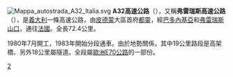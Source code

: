 {{unreferenced|time=2014-06-01T02:28:04+00:00}}
[[File:Mappa_autostrada_A32_Italia.svg|right]]
'''A32高速公路'''（{{lang-it|Autostrada A32}}），又稱'''弗雷瑞斯高速公路'''（{{lang|it|Autostrada del Frejus}}），是[[義大利|義大利]]一條高速公路，由[[皮德蒙|皮德蒙]]大區首府[[都靈|都靈]]，經[[巴多內基亞|巴多內基亞]]和[[弗雷瑞斯山口|弗雷瑞斯山口]]，通往[[法國|法國]]。全長72.4公里。

1980年7月開工，1983年開始分段通車。由於地勢關係，其中19公里路段是高架橋、另外18公里屬隧道。全段屬[[歐洲E70公路|歐洲E70公路]]的一部份。

[[Category:義大利高速公路|2]]

{{意大利高速公路}}